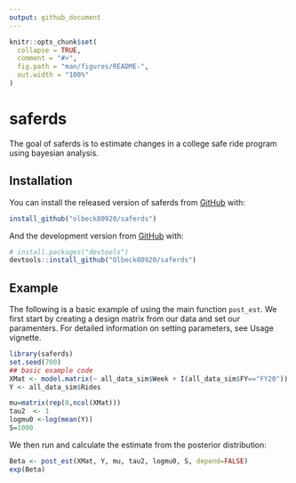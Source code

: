```yaml
---
output: github_document
---
```


<!-- README.md is generated from README.Rmd. Please edit that file -->

```r
knitr::opts_chunk$set(
  collapse = TRUE,
  comment = "#>",
  fig.path = "man/figures/README-",
  out.width = "100%"
)
```
# saferds

<!-- badges: start -->
<!-- badges: end -->

The goal of saferds is to estimate changes in a college safe ride program using bayesian analysis. 

## Installation

You can install the released version of saferds from [GitHub](https://github.com/Olbeck80920/saferds) with:

``` r
install_github("olbeck80920/saferds")
```

And the development version from [GitHub](https://github.com/) with:

``` r
# install.packages("devtools")
devtools::install_github("Olbeck80920/saferds")
```
## Example

The following is a basic example of using the main function `post_est`. We first start by creating a design matrix  from our data and set our paramenters. For detailed information on setting parameters, see Usage vignette.  

```r
library(saferds)
set.seed(700)
## basic example code
XMat <- model.matrix(~ all_data_sim$Week + I(all_data_sim$FY=="FY20"))
Y <- all_data_sim$Rides

mu=matrix(rep(0,ncol(XMat)))
tau2  <- 1
logmu0 <-log(mean(Y))
S=1000
```

We then run and calculate the estimate from the posterior distribution:

```r
Beta <- post_est(XMat, Y, mu, tau2, logmu0, S, depend=FALSE)
exp(Beta)
```

